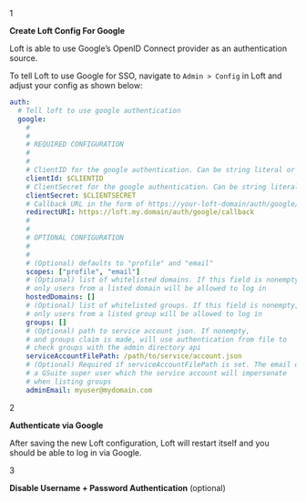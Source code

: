 
<Step>1</Step>

**Create Loft Config For Google**

Loft is able to use Google’s OpenID Connect provider as an authentication source.

To tell Loft to use Google for SSO, navigate to `Admin > Config` in Loft and adjust your config as shown below:

```yaml
auth:
  # Tell loft to use google authentication
  google:    
    # 
    # 
    # REQUIRED CONFIGURATION
    #
    #
    # ClientID for the google authentication. Can be string literal or pulled from the environment.
    clientId: $CLIENTID
    # ClientSecret for the google authentication. Can be string literal or pulled from the environment.
    clientSecret: $CLIENTSECRET
    # Callback URL in the form of https://your-loft-domain/auth/google/callback
    redirectURI: https://loft.my.domain/auth/google/callback
    # 
    # 
    # OPTIONAL CONFIGURATION
    #
    #
    # (Optional) defaults to "profile" and "email"
    scopes: ["profile", "email"]
    # (Optional) list of whitelisted domains. If this field is nonempty, 
    # only users from a listed domain will be allowed to log in
    hostedDomains: []
    # (Optional) list of whitelisted groups. If this field is nonempty, 
    # only users from a listed group will be allowed to log in
    groups: []
    # (Optional) path to service account json. If nonempty, 
    # and groups claim is made, will use authentication from file to
    # check groups with the admin directory api
    serviceAccountFilePath: /path/to/service/account.json
    # (Optional) Required if serviceAccountFilePath is set. The email of
    # a GSuite super user which the service account will impersonate
    # when listing groups
    adminEmail: myuser@mydomain.com
```

<Step>2</Step>

**Authenticate via Google**

After saving the new Loft configuration, Loft will restart itself and you should be able to log in via Google.

<Step>3</Step>

**Disable Username + Password Authentication** (optional)

<DisablePasswordAuthFragment/>
